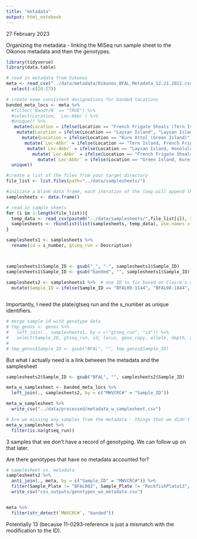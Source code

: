 ```yaml
---
title: "metadata"
output: html_notebook
---
```


27 February 2023


Organizing the metadata - linking the MiSeq run sample sheet to the Oikonos metadata and then the genotypes.


```r
library(tidyverse)
library(data.table)

# read in metadata from Oikonos
meta <- read_csv("../data/metadata/Oikonos_BFAL_Metadata_12.21.2022.csv") %>%
  select(-c(20:27))

# create some consistent designations for banded locations
banded_meta_locs <- meta %>%
  #filter(`BandY/N` == "TRUE") %>%
  #select(Location, `Loc-Abbr`) %>%
  #unique() %>%
   mutate(Location = ifelse(Location == "French Frigate Shoals (Tern Island)", "Tern Island, French Frigate Shoals, HI", Location)) %>%
    mutate(Location = ifelse(Location == "Laysan Island", "Laysan Island, Honolulu County, Hawaii", Location)) %>%
      mutate(Location = ifelse(Location == "Kure Attol (Green Island)", "Green Island, Kure Atoll, Honolulu County, Hawaii", Location)) %>%
       mutate(`Loc-Abbr` = ifelse(Location == "Tern Island, French Frigate Shoals, HI", "NWHI, FFS", `Loc-Abbr`)) %>%
        mutate(`Loc-Abbr` = ifelse(Location == "Laysan Island, Honolulu County, Hawaii", "NWHI, Laysan", `Loc-Abbr`)) %>%
          mutate(`Loc-Abbr` = ifelse(Location == "French Frigate Shoals", "NWHI, FFS", `Loc-Abbr`)) %>%
            mutate(`Loc-Abbr` = ifelse(Location == "Green Island, Kure Atoll, Honolulu County, Hawaii", "NWHI, Kure", `Loc-Abbr`)) %>%
  unique()

```



```r
#create a list of the files from your target directory
file_list <- list.files(path="../data/samplesheets/")

#initiate a blank data frame, each iteration of the loop will append the data from the given file to this variable
samplesheets <- data.frame()

# read in sample sheets
for (i in 1:length(file_list)){
  temp_data <- read_csv(paste0("../data/samplesheets/",file_list[i]), skip = 19) #read in files using the fread function from the data.table package
  samplesheets <- rbindlist(list(samplesheets, temp_data), use.names = T) #for each iteration, bind the new data to the building dataset
}

samplesheets1 <- samplesheets %>%
  rename(id = s_number, gtseq_run = Description) 



samplesheets1$Sample_ID <- gsub("_", "-", samplesheets1$Sample_ID)
samplesheets1$Sample_ID <- gsub("banded", "", samplesheets1$Sample_ID)

samplesheets2 <- samplesheets1 %>%  # one ID to fix based on Claire's description of mislabeling
  mutate(Sample_ID = ifelse(Sample_ID == "BFAL08-1144", "BFAL08-1844", Sample_ID))
  
```

Importantly, I need the plate/gtseq run and the s_number as unique identifiers.


```r
# merge sample id with genotype data
# tmp_genos <- genos %>%
#   left_join(., samplesheets1, by = c("gtseq_run", "id")) %>%
#   select(Sample_ID, gtseq_run, id, locus, gene_copy, allele, depth, allele.balance)
# 
# tmp_genos$Sample_ID <- gsub("BFAL", "", tmp_genos$Sample_ID)

```



But what I actually need is a link between the metadata and the samplesheet
```r
samplesheets2$Sample_ID <- gsub("BFAL", "", samplesheets2$Sample_ID)

meta_w_samplesheet <- banded_meta_locs %>%
  left_join(., samplesheets2, by = c("MWVCRC#" = "Sample_ID"))

meta_w_samplesheet %>%
  write_csv("../data/processed/metadata_w_samplesheet.csv")

```


```r
# Are we missing any samples from the metadata - things that we didn't genotype, e.g.
meta_w_samplesheet %>%
  filter(is.na(gtseq_run))

```
3 samples that we don't have a record of genotyping. We can follow up on that later.



Are there genotypes that have no metadata accounted for?

```r
# samplesheet vs. metadata
samplesheets2 %>%
  anti_join(., meta, by = c("Sample_ID" = "MWVCRC#")) %>%
  filter(Sample_Plate != "BFAL002", Sample_Plate != "RockfishPlate13", !str_detect(Sample_ID, "NTC"), !str_detect(Sample_ID, "blank")) %>%
  write_csv("csv_outputs/genotypes_wo_metadata.csv")


meta %>%
  filter(str_detect(`MWVCRC#`, "banded"))

```
Potentially 13 (because 11-0293-reference is just a mismatch with the modification to the ID).
